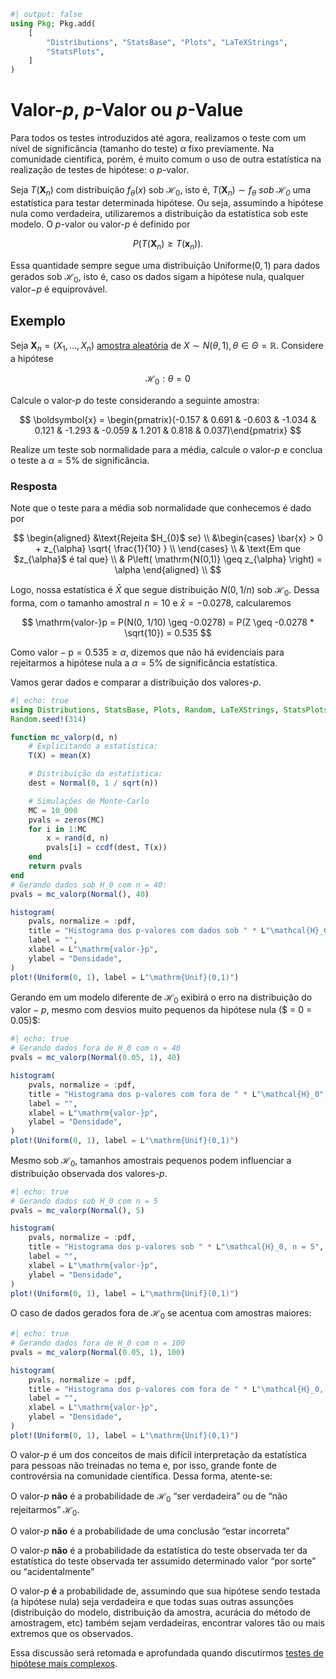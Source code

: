 ```julia
#| output: false
using Pkg; Pkg.add(
    [
        "Distributions", "StatsBase", "Plots", "LaTeXStrings",
        "StatsPlots",
    ]
)
```
# Valor-$p$, $p$-Valor ou $p$-Value

Para todos os testes introduzidos até agora, realizamos o teste com um nível de
significância (tamanho do teste) $\alpha$ fixo previamente. Na comunidade
cientifica, porém, é muito comum o uso de outra estatística na realização de
testes de hipótese: o $p$-valor.

Seja $T(\boldsymbol{X}_n)$ com distribuição $f_\theta(x)$ sob $\mathcal{H}_0$,
isto é, $T(\boldsymbol{X}_n) \sim f_\theta$ *sob $\mathcal{H}_0$* uma
estatística para testar determinada hipótese. Ou seja, assumindo a hipótese nula
como verdadeira, utilizaremos a distribuição da estatística sob este modelo. O
$p$-valor ou valor-$p$ é definido por

$$
P(T(\boldsymbol{X}_n) \geq T(\boldsymbol{x}_n)).
$$

Essa quantidade sempre segue uma distribuição $\mathrm{Uniforme}(0,1)$ para
dados gerados sob $\mathcal{H}_0$, isto é, caso os dados sigam a hipótese nula,
qualquer $\mathrm{valor-}p$ é equiprovável.

## Exemplo

Seja $\boldsymbol{X}_n = (X_1, \dots, X_n)$ [amostra
aleatória](populacao-e-amostra.qmd#sec-aa) de $X \sim N(\theta, 1), \theta \in
\Theta = \mathbb{R}$. Considere a hipótese

$$
\mathcal{H}_0 : \theta = 0
$$

Calcule o valor-$p$ do teste considerando a seguinte amostra:

$$
\boldsymbol{x} = \begin{pmatrix}(-0.157 & 0.691 & -0.603 & -1.034 & 0.121 &
-1.293 & -0.059 & 1.201 & 0.818 & 0.037)\end{pmatrix}
$$

Realize um teste sob normalidade para a média, calcule o valor-$p$ e conclua o
teste a $\alpha = 5\%$ de significância.

### Resposta

Note que o teste para a média sob normalidade que conhecemos é dado por

$$
\begin{aligned}
&\text{Rejeita $H_{0}$ se} \\
&\begin{cases}
\bar{x} > 0 + z_{\alpha} \sqrt{ \frac{1}{10} } \\
\end{cases} \\
& \text{Em que $z_{\alpha}$ é tal que} \\
& P\left( \mathrm{N(0,1)} \geq z_{\alpha} \right) = \alpha
\end{aligned} \\
$$

Logo, nossa estatística é $\bar{X}$ que segue distribuição $N(0, 1/n)$ sob
$\mathcal{H}_0$. Dessa forma, com o tamanho amostral $n=10$ e
$\bar{x} = -0.0278$, calcularemos

$$
\mathrm{valor-}p = P(N(0, 1/10) \geq -0.0278) = P(Z \geq -0.0278 * \sqrt{10}) = 0.535
$$

Como $\mathrm{valor-p} = 0.535 \geq \alpha$, dizemos que não há evidenciais para
rejeitarmos a hipótese nula a $\alpha = 5\%$ de significância estatística.

Vamos gerar dados e comparar a distribuição dos valores-$p$.

```julia
#| echo: true
using Distributions, StatsBase, Plots, Random, LaTeXStrings, StatsPlots
Random.seed!(314)

function mc_valorp(d, n)
    # Explicitando a estatística:
    T(X) = mean(X)

    # Distribuição da estatística:
    dest = Normal(0, 1 / sqrt(n))

    # Simulações de Monte-Carlo
    MC = 10_000
    pvals = zeros(MC)
    for i in 1:MC
        x = rand(d, n)
        pvals[i] = ccdf(dest, T(x))
    end
    return pvals
end
# Gerando dados sob H_0 com n = 40:
pvals = mc_valorp(Normal(), 40)

histogram(
    pvals, normalize = :pdf,
    title = "Histograma dos p-valores com dados sob " * L"\mathcal{H}_0",
    label = "",
    xlabel = L"\mathrm{valor-}p",
    ylabel = "Densidade",
)
plot!(Uniform(0, 1), label = L"\mathrm{Unif}(0,1)")
```

Gerando em um modelo diferente de $\mathcal{H}_0$ exibirá o erro na distribuição
do $\mathrm{valor}-p$, mesmo com desvios muito pequenos da hipótese nula ($ \mu
= 0 \times \mu = 0.05)$:

```julia
#| echo: true
# Gerando dados fora de H_0 com n = 40
pvals = mc_valorp(Normal(0.05, 1), 40)

histogram(
    pvals, normalize = :pdf,
    title = "Histograma dos p-valores com fora de " * L"\mathcal{H}_0",
    label = "",
    xlabel = L"\mathrm{valor-}p",
    ylabel = "Densidade",
)
plot!(Uniform(0, 1), label = L"\mathrm{Unif}(0,1)")
```

Mesmo sob $\mathcal{H}_0$, tamanhos amostrais pequenos podem influenciar a
distribuição observada dos valores-$p$.

```julia
#| echo: true
# Gerando dados sob H_0 com n = 5
pvals = mc_valorp(Normal(), 5)

histogram(
    pvals, normalize = :pdf,
    title = "Histograma dos p-valores sob " * L"\mathcal{H}_0, n = 5",
    label = "",
    xlabel = L"\mathrm{valor-}p",
    ylabel = "Densidade",
)
plot!(Uniform(0, 1), label = L"\mathrm{Unif}(0,1)")
```

O caso de dados gerados fora de $\mathcal{H}_0$ se acentua com amostras maiores:
```julia
#| echo: true
# Gerando dados fora de H_0 com n = 100
pvals = mc_valorp(Normal(0.05, 1), 100)

histogram(
    pvals, normalize = :pdf,
    title = "Histograma dos p-valores com fora de " * L"\mathcal{H}_0, n = 100",
    label = "",
    xlabel = L"\mathrm{valor-}p",
    ylabel = "Densidade",
)
plot!(Uniform(0, 1), label = L"\mathrm{Unif}(0,1)")
```

:::{.callout-warning title="Como interpretar corretamente o valor-$p$"}
O valor-$p$ é um dos conceitos de mais difícil interpretação da estatística para
pessoas não treinadas no tema e, por isso, grande fonte de controvérsia na
comunidade científica. Dessa forma, atente-se:

O valor-$p$ **não** é a probabilidade de $\mathcal{H}_0$ "ser verdadeira" ou de
"não rejeitarmos" $\mathcal{H}_0$.

O valor-$p$ **não** é a probabilidade de uma conclusão "estar incorreta"

O valor-$p$ **não** é a probabilidade da estatística do teste observada ter
da estatística do teste observada ter assumido determinado valor
"por sorte" ou "acidentalmente"

O valor-$p$ **é** a probabilidade de, assumindo que sua hipótese sendo testada
(a hipótese nula) seja verdadeira e que todas suas outras assunções
(distribuição do modelo, distribuição da amostra, acurácia do método de
amostragem, etc) também sejam verdadeiras, encontrar valores tão ou mais
extremos que os observados.

Essa discussão será retomada e aprofundada quando discutirmos
[testes de hipótese mais complexos](teste-hipotese2.qmd).
:::

<!-- :::{.callout-caution title="Limitações do valor-$p$"} -->
<!-- Por se tratar de uma quantidade não monotônica, o valor-$p$ não consegue medir -->
<!-- *intensidade de efeito*. Isto é, valores-$p$ extremamente pequenos não -->
<!-- necessariamente indicam maior ou menor efeito do objeto em questão. -->
<!---->
<!-- Por exemplo, caso queiramos testar a eficácia de determinado fármaco no controle -->
<!-- da pressão sanguínea, postulariamos a hipótese de não efeito: $\mathcal{H}_0 :$ -->
<!-- "A pressão sanguínea do grupo em teste não difere do grupo controle após uso do -->
<!-- fármaco". Caso testassemos a hipótese e obtessemos um valor-$p$ extremamente -->
<!-- pequeno, como $\mathrm{valor-}p = 0.000001$, não poderíamos afirmar nada sobre a -->
<!-- intensidade do efeito do medicamento, apenas que houve efeito. Um pesquisador -->
<!-- que queira analisar a intensidade do efeito do medicamento pode postular outra -->
<!-- hipótese, como se a intensidade  -->
<!-- ::: -->
